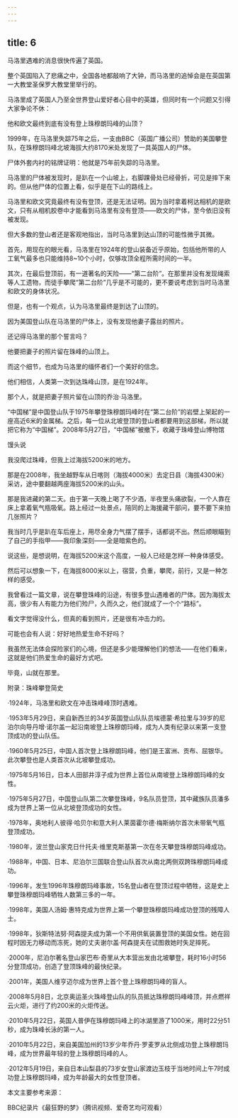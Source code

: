 ```yaml
---
---
---
```

title: 6
---



马洛里遇难的消息很快传遍了英国。

整个英国陷入了悲痛之中，全国各地都敲响了大钟，而马洛里的追悼会是在英国第一大教堂圣保罗大教堂里举行的。

马洛里成了英国人乃至全世界登山爱好者心目中的英雄，但同时有一个问题又引得大家争论不休：

他和欧文最终到底有没有登上珠穆朗玛峰的山顶？

1999年，在马洛里失踪75年之后，一支由BBC（英国广播公司）赞助的美国攀登队，在珠穆朗玛峰北坡海拔大约8170米处发现了一具英国人的尸体。

尸体外套内衬的铭牌证明：他就是75年前失踪的马洛里。

马洛里的尸体被发现时，是趴在一个山坡上，右脚踝骨处已经骨折，可见是摔下来的。但从他尸体的位置上看，似乎是在下山的路线上。

马洛里和欧文究竟最终有没有登顶，还是无法证明。因为当时拿着柯达相机的是欧文，只有从相机胶卷中才能看到马洛里有没有登顶——欧文的尸体，至今依旧没有被发现。

但大多数的登山者还是客观地指出，当时马洛里到达山顶的可能性微乎其微。

首先，用现在的眼光看，马洛里在1924年的登山装备近乎原始，包括他所带的人工氧气最多也只能维持8~10个小时，仅够攻顶全程所需时间的一半。

其次，在最后登顶前，有一道著名的天险——“第二台阶”。在那里并没有发现绳索等人工遗物，而徒手攀爬“第二台阶”几乎是不可能的，更不要说考虑到当时马洛里和欧文的身体状况。

但是，也有一个观点，认为马洛里最终是到达了山顶的。

因为美国登山队在马洛里的尸体上，没有发现他妻子露丝的照片。

还记得马洛里的那个誓言吗？

他要把妻子的照片留在珠峰的山顶上。

而这个细节，也成为马洛里的缅怀者们一个美好的信念。

他们相信，人类第一次到达珠峰山顶，是在1924年。

那个人，就是把妻子照片留在山顶的乔治·马洛里。

“中国梯”是中国登山队于1975年攀登珠穆朗玛峰时在“第二台阶”的岩壁上架起的一座高近6米的金属梯。之后，每一位从北坡登顶的登山者都要用到这部梯，所以就把它称为“中国梯”。2008年5月27日，“中国梯”被撤下，收藏于珠峰登山博物馆



馒头说

我没爬过珠峰，但我上过海拔5200米的地方。

那是在2008年，我坐越野车从日喀则（海拔4000米）去定日县（海拔4300米）采访，途中要翻越两座海拔5200米的山头。

那是我进藏的第二天。由于第一天晚上喝了不少酒，半夜里头痛欲裂，一个人靠在床上拿着氧气瓶吸氧。路上经过一处景点，陪同的上海援藏干部问，要不要下来拍几张照片？

我当时几乎是趴在车后座上，用尽全身力气摆了摆手，话都说不出。然后顺眼瞄到了自己的手指甲——我印象深刻——全是暗紫色的。

说这些，是想说明，在海拔5200米这个高度，一般人已经是怎样一种身体感受。

然后可以想象一下，在海拔8000米以上，宿营，负重，攀爬，前行，又是一种怎样的感受。

我曾看过一篇文章，说在攀登珠峰的沿途，有很多登山遇难者的尸体。因为海拔太高，很少有人有能力为他们殓尸，久而久之，他们就成了一个个“路标”。

看文字觉得没什么，但真的看到照片，还是很有冲击力的。

可能也会有人说：好好地热爱生命不好吗？

我虽然无法体会探险家们的心境，但还是多少能理解他们的想法——在他们看来，这就是他们热爱生命的最好方式吧。

毕竟，山就在那里。

附录：珠峰攀登简史

·1924年，马洛里和欧文在冲击珠峰峰顶时遇难。

·1953年5月29日，来自新西兰的34岁英国登山队队员埃德蒙·希拉里与39岁的尼泊尔向导丹增·诺尔盖一起沿南坡登上珠穆朗玛峰，成为人类有纪录以来第一支登顶成功的登山队伍。

·1960年5月25日，中国人首次登上珠穆朗玛峰，他们是王富洲、贡布、屈银华。此次攀登也是人类首次从北坡攀登成功。

·1975年5月16日，日本人田部井淳子成为世界上首位从南坡登上珠穆朗玛峰的女性。

·1975年5月27日，中国登山队第二次攀登珠峰，9名队员登顶，其中藏族队员潘多成为世界上第一位从北坡登顶成功的女性。

·1978年，奥地利人彼得·哈贝尔和意大利人莱茵霍尔德·梅斯纳尔首次未带氧气瓶登顶成功。

·1980年，波兰登山家克日什托夫·维里克斯基第一次在冬天攀登珠穆朗玛峰成功。

·1988年，中国、日本、尼泊尔三国联合登山队首次从南北两侧双跨珠穆朗玛峰成功。

·1996年，发生1996年珠穆朗玛峰事故，15名登山者在登顶过程中牺牲，这是史上攀登珠穆朗玛峰牺牲人数第三多的一年。

·1998年，美国人汤姆·惠特克成为世界上第一个攀登珠穆朗玛峰成功登顶的残障人士。

·1998年，狄斯特法努·阿森提夫成为第一个不用供氧装置登顶的美国女性。她在回程时因无力移动而冻死，她的丈夫谢尔盖·阿森提夫在试图救她时失足摔死。

·2000年，尼泊尔著名登山家巴布·奇里从大本营出发由北坡攀登，耗时16小时56分登顶成功，创造了登顶珠峰的最快纪录。

·2001年，美国人维亨迈尔成为世界上首个登上珠穆朗玛峰的盲人。

·2008年5月8日，北京奥运圣火珠峰登山队的队员抵达珠穆朗玛峰峰顶，并点燃祥云火炬，进行了约200米的火炬传送。

·2010年5月22日，英国人普伊在珠穆朗玛峰上的冰湖里游了1000米，用时22分51秒，成为珠峰长泳的第一人。

·2010年5月22日，来自美国加州的13岁少年乔丹·罗麦罗从北侧成功登上珠穆朗玛峰，成为世界最年轻的登上珠穆朗玛峰的人。

·2012年5月19日，来自日本山梨县的73岁女登山家渡边玉枝于当地时间上午7时成功登上珠穆朗玛峰，成为年龄最大的女性登顶者。

本文主要参考来源：

BBC纪录片《最狂野的梦》（腾讯视频、爱奇艺均可观看）